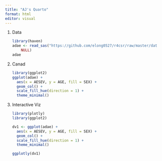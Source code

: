 ```yaml
---
title: "AJ's Quarto"
format: html
editor: visual
---
```


1.  Data

    ```r
    library(haven)
    adae <- read_sas("https://github.com/elong0527/r4csr/raw/master/data-adam/adae.sas7bdat", 
        NULL)
    adae

    ```

2.  Canad

    ```r
    library(ggplot2)
    ggplot(adae) +
      aes(x = AESEV, y = AGE, fill = SEX) +
      geom_col() +
      scale_fill_hue(direction = 1) +
      theme_minimal()
    ```

3.  Interactive Viz

    ```r
    library(plotly)
    library(ggplot2)

    dv1 <- ggplot(adae) +
      aes(x = AESEV, y = AGE, fill = SEX) +
      geom_col() +
      scale_fill_hue(direction = 1) +
      theme_minimal()

    ggplotly(dv1)
    ```
